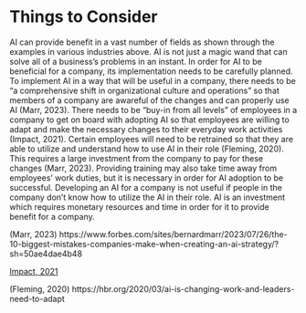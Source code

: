 # Things to Consider

AI can provide benefit in a vast number of fields as shown through the examples in various industries above. AI is not just a magic wand that can solve all of a business’s problems in an instant. In order for AI to be beneficial for a company, its implementation needs to be carefully planned. To implement AI in a way that will be useful in a company, there needs to be “a comprehensive shift in organizational culture and operations” so that members of a company are awareful of the changes and can properly use AI (Marr, 2023). There needs to be “buy-in from all levels” of employees in a company to get on board with adopting AI so that employees are willing to adapt and make the necessary changes to their everyday work activities (Impact, 2021). Certain employees will need to be retrained so that they are able to utilize and understand how to use AI in their role (Fleming, 2020). This requires a large investment from the company to pay for these changes (Marr, 2023). Providing training may also take time away from employees’ work duties, but it is necessary in order for AI adoption to be successful. Developing an AI for a company is not useful if people in the company don’t know how to utilize the AI in their role. AI is an investment which requires monetary resources and time in order for it to provide benefit for a company.

(Marr, 2023) https://www.forbes.com/sites/bernardmarr/2023/07/26/the-10-biggest-mistakes-companies-make-when-creating-an-ai-strategy/?sh=50ae4dae4b48

[Impact, 2021](https://www.impactmybiz.com/blog/barriers-to-technology-adoption-in-business/)

(Fleming, 2020)
https://hbr.org/2020/03/ai-is-changing-work-and-leaders-need-to-adapt